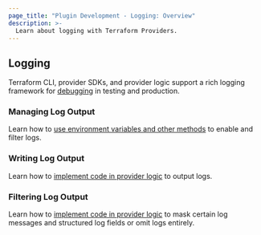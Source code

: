 ```yaml
---
page_title: "Plugin Development - Logging: Overview"
description: >-
  Learn about logging with Terraform Providers.
---
```


## Logging

Terraform CLI, provider SDKs, and provider logic support a rich logging framework for [debugging](/terraform/plugin/debugging) in testing and production.

### Managing Log Output

Learn how to [use environment variables and other methods](/terraform/plugin/log/managing) to enable and filter logs.

### Writing Log Output

Learn how to [implement code in provider logic](/terraform/plugin/log/writing) to output logs.

### Filtering Log Output

Learn how to [implement code in provider logic](/terraform/plugin/log/filtering) to mask certain log messages and structured log fields or omit logs entirely.
